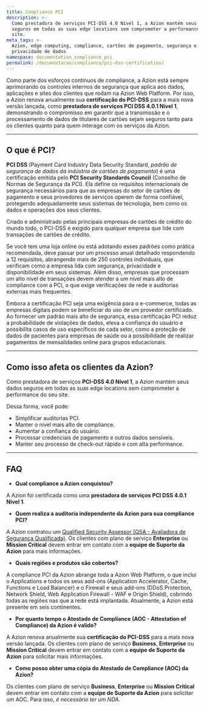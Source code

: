```yaml
---
title: Compliance PCI
description: >-
  Como prestadora de serviços PCI-DSS 4.0 Nível 1, a Azion mantém seus dados
  seguros em todas as suas edge locations sem comprometer a performance do seu
  site.
meta_tags: >-
  Azion, edge computing, compliance, cartões de pagamento, segurança e
  privacidade de dados
namespace: documentation_compliance_pci
permalink: /documentacao/compliance/pci-dss-certification/
---
```


Como parte dos esforços contínuos de compliance, a Azion está sempre aprimorando os controles internos de segurança que aplica aos dados, aplicações e sites dos clientes que rodam na Azion Web Platform. Por isso, a Azion renova anualmente sua **certificação do PCI-DSS** para a mais nova versão lançada, como **prestadora de serviços PCI DSS 4.0.1 Nível 1**, demonstrando o compromisso em garantir que a transmissão e o processamento de dados de titulares de cartões sejam seguros tanto para os clientes quanto para quem interage com os serviços da Azion.

---

## O que é PCI?

**PCI DSS** (Payment Card Industry Data Security Standard, *padrão de segurança de dados da indústria de cartões de pagamento*) é uma certificação emitida pelo **PCI Security Standards Council** (Conselho de Normas de Segurança da PCI). Ela define os requisitos internacionais de segurança necessários para que as empresas do setor de cartões de pagamento e seus provedores de serviços operem de forma confiável, protegendo adequadamente seus sistemas de tecnologia, bem como os dados e operações dos seus clientes.

Criado e administrado pelas principais empresas de cartões de crédito do mundo todo, o PCI-DSS é exigido para qualquer empresa que lide com transações de cartões de crédito.

Se você tem uma loja online ou está adotando esses padrões como prática recomendada, deve passar por um processo anual detalhado respondendo a 12 requisitos, abrangendo mais de 250 controles individuais, que verificam como a empresa lida com segurança, privacidade e disponibilidade em seus sistemas. Além disso, empresas que processam um alto nível de transações devem atender a um nível mais alto de compliance com a PCI, o que exige verificações de rede e auditorias externas mais frequentes.

Embora a certificação PCI seja uma exigência para o e-commerce, todas as empresas digitais podem se beneficiar do uso de um provedor certificado. Ao fornecer um padrão mais alto de segurança, essa certificação PCI reduz a probabilidade de violações de dados, eleva a confiança do usuário e possibilita casos de uso específicos de cada setor, como a proteção de dados de pacientes para empresas de saúde ou a possibilidade de realizar pagamentos de mensalidades online para grupos educacionais.

---

## Como isso afeta os clientes da Azion?

Como prestadora de serviços **PCI-DSS 4.0 Nível 1**, a Azion mantém seus dados seguros em todas as suas edge locations sem comprometer a performance do seu site.

Dessa forma, você pode:

- Simplificar auditorias PCI.
- Manter o nível mais alto de compliance.
- Aumentar a confiança do usuário.
- Processar credenciais de pagamento e outros dados sensíveis.
- Manter seu processo de check-out rápido e com alta performance.

---

## FAQ

- **Qual compliance a Azion conquistou?**

A Azion foi certificada como uma **prestadora de serviços PCI DSS 4.0.1 Nível 1**.

- **Quem realiza a auditoria independente da Azion para sua compliance PCI?**

A Azion contratou um [Qualified Security Assessor (QSA - Avaliadora de Segurança Qualificada)](https://www.pcisecuritystandards.org/assessors_and_solutions/qualified_security_assessors). Os clientes com plano de serviço **Enterprise** ou **Mission Critical** devem entrar em contato com a **equipe de Suporte da Azion** para mais informações.

- **Quais regiões e produtos são cobertos?**

A compliance PCI da Azion abrange toda a Azion Web Platform, o que inclui o Applications e todos os seus add-ons (Application Accelerator, Cache, Functions e Load Balancer) e o Firewall e seus add-ons (DDoS Protection, Network Shield, Web Application Firewall - WAF e Origin Shield), cobrindo todas as regiões nas que a rede está implantada. Atualmente, a Azion está presente em seis continentes.

- **Por quanto tempo o Atestado de Compliance (AOC - Attestation of Compliance) da Azion é valido?**

 A Azion renova anualmente sua **certificação do PCI-DSS** para a mais nova versão lançada. Os clientes com plano de serviço **Business**, **Enterprise** ou **Mission Critical** devem entrar em contato com a **equipe de Suporte da Azion** para solicitar mais informações.

- **Como posso obter uma cópia do Atestado de Compliance (AOC) da Azion?**

Os clientes com plano de serviço **Business**, **Enterprise** ou **Mission Critical** devem entrar em contato com a **equipe de Suporte da Azion** para solicitar um AOC. Para isso, *é necessário ter um NDA*.
